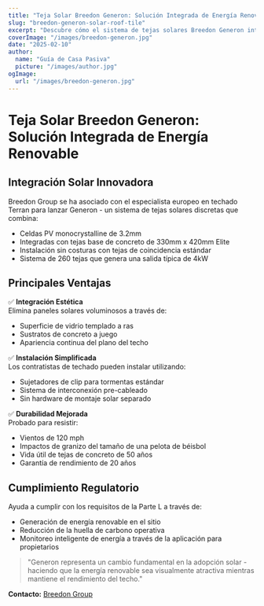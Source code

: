 ```yaml
---
title: "Teja Solar Breedon Generon: Solución Integrada de Energía Renovable"
slug: "breedon-generon-solar-roof-tile"
excerpt: "Descubre cómo el sistema de tejas solares Breedon Generon integra la generación de energía renovable con la estética tradicional de techado."
coverImage: "/images/breedon-generon.jpg"
date: "2025-02-10"
author:
  name: "Guía de Casa Pasiva"
  picture: "/images/author.jpg"
ogImage:
  url: "/images/breedon-generon.jpg"
---
```


# Teja Solar Breedon Generon: Solución Integrada de Energía Renovable

## Integración Solar Innovadora

Breedon Group se ha asociado con el especialista europeo en techado Terran para lanzar Generon - un sistema de tejas solares discretas que combina:

- Celdas PV monocrystalline de 3.2mm
- Integradas con tejas base de concreto de 330mm x 420mm Elite
- Instalación sin costuras con tejas de coincidencia estándar
- Sistema de 260 tejas que genera una salida típica de 4kW

## Principales Ventajas

✅ **Integración Estética**  
Elimina paneles solares voluminosos a través de:
- Superficie de vidrio templado a ras
- Sustratos de concreto a juego
- Apariencia continua del plano del techo

✅ **Instalación Simplificada**  
Los contratistas de techado pueden instalar utilizando:
- Sujetadores de clip para tormentas estándar
- Sistema de interconexión pre-cableado
- Sin hardware de montaje solar separado

✅ **Durabilidad Mejorada**  
Probado para resistir:
- Vientos de 120 mph
- Impactos de granizo del tamaño de una pelota de béisbol
- Vida útil de tejas de concreto de 50 años
- Garantía de rendimiento de 20 años

## Cumplimiento Regulatorio

Ayuda a cumplir con los requisitos de la Parte L a través de:
- Generación de energía renovable en el sitio
- Reducción de la huella de carbono operativa
- Monitoreo inteligente de energía a través de la aplicación para propietarios

> "Generon representa un cambio fundamental en la adopción solar - haciendo que la energía renovable sea visualmente atractiva mientras mantiene el rendimiento del techo."  

**Contacto:** [Breedon Group](https://www.breedongroup.com)